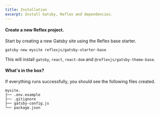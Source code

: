 ```yaml
---
title: Installation
excerpt: Install Gatsby, Reflex and dependencies.
---
```


<Div>

#### Create a new Reflex project.

Start by creating a new Gatsby site using the Reflex base starter.

```sh
gatsby new mysite reflexjs/gatsby-starter-base
```

This will install `gatsby`, `react`, `react-dom` and `@reflexjs/gatsby-theme-base`.

</Div>

<Div>

#### What's in the box?

If everything runs successfully, you should see the following files created.

```
mysite.
├── .env.example
├── .gitignore
├── gatsby-config.js
└── package.json
```

</Div>
